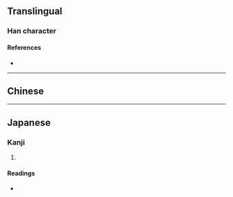 {{character info/new}}
==Translingual==

===Han character===
{{Han char|rn=9|rad=人|as=09|sn=11|four=|canj=OKNN|ids=⿰亻奓}}

====References====
* {{Han ref|kx=0111.170|dkj=00881|dj=0237.140|hdz=10188.100|uh=5067|ud=20583}}

----

==Chinese==
{{zh-see|奓|a}}

----

==Japanese==

===Kanji===
{{ja-kanji|grade=|rs=人09}}

# {{defn|lang=ja|sort=人09}}

====Readings====
* {{ja-readings|on=[[た]] (ta)|kun=[[はる]] (haru)}}